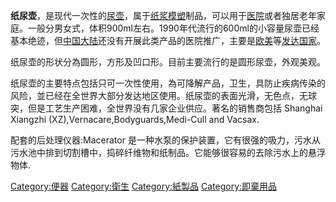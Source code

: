 {{noteTA
|1=zh-hans:一次性;zh-hk:即棄 zh-sg:衛生; zh-tw:免洗
}}

'''纸尿壶'''，是现代一次性的[[马桶|尿壶]]，属于[[纸浆模塑|纸浆模塑]]制品，可以用于[[医院|医院]]或者独居老年家庭。一般分男女式，体积900ml左右。1990年代流行的600ml的小容量尿壶已经基本绝迹，但[[中国大陆|中国大陆]]还没有开展此类产品的医院推广，主要是[[欧美|欧美]]等[[发达国家|发达国家]]。

纸尿壶的形状分為圆形，方形及凹口形。目前主要流行的是圆形尿壶，外观美观。

纸尿壶的主要特点包括只可一次性使用，為可降解产品，卫生，具防止疾病传染的风险，並已经在全世界大部分发达地区使用。纸尿壶的表面光滑，无色点，无球突，但是工艺生产困难，全世界没有几家企业供应。著名的销售商包括 Shanghai Xiangzhi (XZ),Vernacare,Bodyguards,Medi-Cull and Vacsax.

配套的后处理仪器:Macerator 是一种水泵的保护装置，它有很强的吸力，污水从污水池中排到切割槽中，捣碎纤维物和纸制品。它能够很容易的去除污水上的悬浮物体.

{{Thing-stub}}

[[Category:便器|Category:便器]]
[[Category:衛生|Category:衛生]]
[[Category:紙製品|Category:紙製品]]
[[Category:即棄用品|Category:即棄用品]]